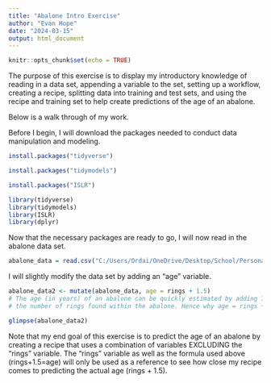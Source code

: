 ```yaml
---
title: "Abalone Intro Exercise"
author: "Evan Hope"
date: "2024-03-15"
output: html_document
---
```


```r
knitr::opts_chunk$set(echo = TRUE)
```

The purpose of this exercise is to display my introductory knowledge of reading
in a data set, appending a variable to the set, setting up a workflow, creating 
a recipe, splitting data into training and test sets, and using the recipe and training set to help create predictions of the age of an abalone.

Below is a walk through of my work.


Before I begin, I will download the packages needed to conduct data manipulation
and modeling. 

```r
install.packages("tidyverse")
```

```r
install.packages("tidymodels")
```

```r
install.packages("ISLR")
```

```r
library(tidyverse)
library(tidymodels)
library(ISLR)
library(dplyr)
```

Now that the necessary packages are ready to go, I will now read in the abalone 
data set.

```r
abalone_data = read.csv("C:/Users/Ordai/OneDrive/Desktop/School/Personal Projects/Abalone Intro Exercise/abalone.csv")
```

I will slightly modify the data set by adding an "age" variable. 

```r
abalone_data2 <- mutate(abalone_data, age = rings + 1.5)
# The age (in years) of an abalone can be quickly estimated by adding 1.5 to
# the number of rings found within the abalone. Hence why age = rings + 1.5

glimpse(abalone_data2)
```

Note that my end goal of this exercise is to predict the age of an abalone by 
creating a recipe that uses a combination of variables EXCLUDING the "rings" 
variable. The "rings" variable as well as the formula used above (rings+1.5=age)
will only be used as a reference to see how close my recipe comes to predicting 
the actual age (rings + 1.5).






